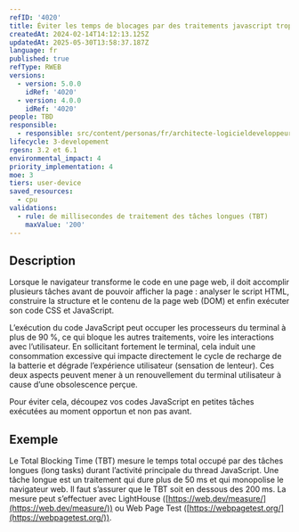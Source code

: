 ```yaml
---
refID: '4020'
title: Éviter les temps de blocages par des traitements javascript trop longs
createdAt: 2024-02-14T14:12:13.125Z
updatedAt: 2025-05-30T13:58:37.187Z
language: fr
published: true
refType: RWEB
versions:
  - version: 5.0.0
    idRef: '4020'
  - version: 4.0.0
    idRef: '4020'
people: TBD
responsible:
  - responsible: src/content/personas/fr/architecte-logicieldeveloppeur.mdx
lifecycle: 3-developement
rgesn: 3.2 et 6.1
environmental_impact: 4
priority_implementation: 4
moe: 3
tiers: user-device
saved_resources:
  - cpu
validations:
  - rule: de millisecondes de traitement des tâches longues (TBT)
    maxValue: '200'
---
```


## Description

Lorsque le navigateur transforme le code en une page web, il doit accomplir plusieurs tâches avant de pouvoir afficher la page : analyser le script HTML, construire la structure et le contenu de la page web (DOM) et enfin exécuter son code CSS et JavaScript.

L’exécution du code JavaScript peut occuper les processeurs du terminal à plus de 90 %, ce qui bloque les autres traitements, voire les interactions avec l’utilisateur. En sollicitant fortement le terminal, cela induit une consommation excessive qui impacte directement le cycle de recharge de la batterie et dégrade l’expérience utilisateur (sensation de lenteur). Ces deux aspects peuvent mener à un renouvellement du terminal utilisateur à cause d’une obsolescence perçue.

Pour éviter cela, découpez vos codes JavaScript en petites tâches exécutées au moment opportun et non pas avant.

## Exemple

Le Total Blocking Time (TBT) mesure le temps total occupé par des tâches longues (long tasks) durant l’activité principale du thread JavaScript. Une tâche longue est un traitement qui dure plus de 50 ms et qui monopolise le navigateur web. Il faut s’assurer que le TBT soit en dessous des 200 ms. La mesure peut s’effectuer avec LightHouse ([https://web.dev/measure/](https://web.dev/measure/)) ou Web Page Test ([https://webpagetest.org/](https://webpagetest.org/)).
